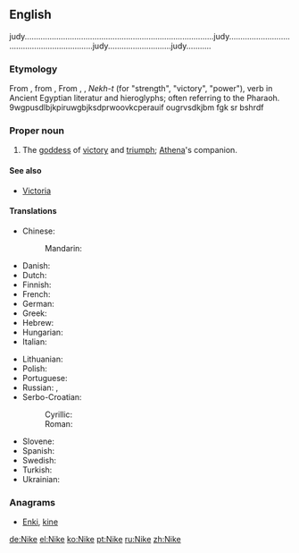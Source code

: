 ==English==

{{wikipedia|Nike (mythology)}}
judy....................................................................................judy................................................................judy............................judy...........
===Etymology===
From {{etyl|grc|en}} {{term|Νίκη|tr=Nikē|lang=grc|sc=polytonic}}, from {{term|νίκη||victory|tr=nikē|lang=grc|sc=polytonic}}, From {{etyl|egy|en}}, {{etyl|cop|en}}, ''Nekh-t'' (for "strength", "victory", "power"), verb in Ancient Egyptian literatur and hieroglyphs; often referring to the Pharaoh.
9wgpusdlbjkpiruwgbjksdprwoovkcperauif ougrvsdkjbm fgk sr bshrdf

===Proper noun===
{{en-proper noun}}

# {{Greek god}} The [[goddess]] of [[victory]] and [[triumph]]; [[Athena]]'s companion.

====See also====
* [[Victoria]]

====Translations====
{{trans-top|Greek goddess of victory}}
* Chinese:
*: Mandarin: {{t|cmn|尼刻|tr=Níkè|sc=Hani}}
* Danish: {{t-|da|Nike|f}}
* Dutch: {{t|nl|Nikè|f}}
* Finnish: {{t-|fi|Nike|f}}
* French: {{t-|fr|Niké|f}}
* German: {{t+|de|Nike|f}}
* Greek: {{t|el|Νίκη|tr=Níki|sc=Grek}}
* Hebrew: {{t|he|ניקה|f|sc=Hebr}}
* Hungarian: {{t-|hu|Niké}}
* Italian: {{t-|it|Nike}}
{{trans-mid}}
* Lithuanian: {{t|lt|Nikė|f}}
* Polish: {{t-|pl|Nike|f}}
* Portuguese: {{t+|pt|Nice|f}}
* Russian: {{t|ru|Ника|f|tr=Nika|sc=Cyrl}}, {{t|ru|Нике|f|tr=Nike|sc=Cyrl}}
* Serbo-Croatian:
*: Cyrillic: {{t|sh|Ника|f|sc=Cyrl}}
*: Roman: {{t|sh|Nika|f}}
* Slovene: {{t-|sl|Nike|f}}
* Spanish: {{t-|es|Niké}}
* Swedish: {{t-|sv|Nike|f}}
* Turkish: {{t-|tr|Nike|f}}
* Ukrainian: {{t|uk|Ніке|f|tr=Nike|sc=Cyrl}}
{{trans-bottom}}

===Anagrams===
* [[Enki#English|Enki]], [[kine#English|kine]]

[[de:Nike]]
[[el:Nike]]
[[ko:Nike]]
[[pt:Nike]]
[[ru:Nike]]
[[zh:Nike]]